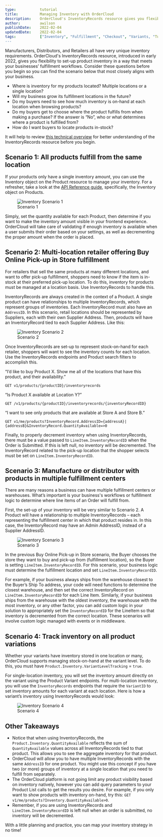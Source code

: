 ```yaml
---
type:           tutorial
title:          Managing Inventory with OrderCloud
description:    OrderCloud's InventoryRecords resource gives you flexibility to set-up product inventory in a way that meets your businesses’ fulfillment workflows.
author:         awilson
publishDate:    2022-02-04
updatedDate:    2022-02-04    
tags:           ["Inventory", "Fulfillment", "Checkout", "Variants, "Tutorial"]
---
```


Manufacturers, Distributors, and Retailers all have very unique inventory requirements. OrderCloud's InventoryRecords resource, introduced in early 2022, gives you flexibility to set-up product inventory in a way that meets your businesses’ fulfillment workflows. Consider these questions before you begin so you can find the scenario below that most closely aligns with your business.

 - Where is inventory for my products located? Multiple locations or a single location?
-   Will my business grow its fulfillment locations in the future?
-   Do my buyers need to see how much inventory is on-hand at each location when browsing products?
-   Do my buyers get to choose where the product fulfills from when making a purchase? If the answer is “No”, who or what determines where a product is fulfilled from?
-   How do I want buyers to locate products in-stock?

It will help to review [this technical overview](https://ordercloud.io/knowledge-base/multi-location-inventory) for better understanding of the InventoryRecords resource before you begin.

## Scenario 1: All products fulfill from the same location

If your products only have a single inventory amount, you can use the Inventory object on the Product resource to manage your inventory. For a refresher, take a look at the [API Reference guide](https://ordercloud.io/api-reference/product-catalogs/products/create), specifically, the Inventory object on Products.

<figure class="blog-figure">
<img src="/images/knowledge-base/inline/inventory-use-guide/inventory_records_1.jpg" alt="Inventory Scenario 1"/>
<figcaption>Scenario 1</figcaption>
</figure>

Simply, set the quantity available for each Product, then determine if you want to make the inventory amount visible in your frontend experience. OrderCloud will take care of validating if enough inventory is available when a user submits their order based on your settings, as well as decrementing the proper amount when the order is placed.

## Scenario 2: Multi-location retailer offering Buy Online Pick-up in Store fulfillment

For retailers that sell the same products at many different locations, and want to offer pick-up fulfillment, shoppers need to know if the item is in-stock at their preferred pick-up location. To do this, inventory for products must be managed at a location basis. Use InventoryRecords to handle this.

InventoryRecords are always created in the context of a Product. A single product can have relationships to multiple InventoryRecords, which represent groups of inventories. Each InventoryRecord must also have an `AddressID`. In this scenario, retail locations should be represented by Suppliers, each with their own Supplier Address. Then, products will have an InventoryRecord tied to each Supplier Address. Like this:

<figure class="blog-figure">
<img src="/images/knowledge-base/inline/inventory-use-guide/inventory_records_2.jpg" alt="Inventory Scenario 2"/>
<figcaption>Scenario 2</figcaption>
</figure>

Once InventoryRecords are set-up to represent stock-on-hand for each retailer, shoppers will want to see the inventory counts for each location. Use the InventoryRecords endpoints and Product search filters to accomplish this.

 “I’d like to buy Product X. Show me all of the locations that have this product, and their availability.”

    GET v1/products/{productID}/inventoryrecords

“Is Product X available at Location Y?”

    GET /v1/products/{productID}/inventoryrecords/{inventoryRecordID}

“I want to see only products that are available at Store A and Store B.”

    GET v1/me/products?InventoryRecord.AddressID={addressA}|{addressB}&InventoryRecord.QuantityAvailable=>0

Finally, to properly decrement inventory when using InventoryRecords, there must be a value passed to `LineItem.InventoryRecordID` when the Order is Submitted. If this is left null, no inventory will be decremented. The InventoryRecord related to the pick-up location that the shopper selects must be set on `LineItem.InventoryRecordID`.

## Scenario 3: Manufacture or distributor with products in multiple fulfillment centers

There are many reasons a business can have multiple fulfillment centers or warehouses. What’s important is your business's workflows or fulfillment logic to determine where line items of an Order will fulfill from.

First, the set-up of your inventory will be very similar to Scenario 2. A Product will have a relationship to multiple InventoryRecords – each representing the fulfillment center in which that product resides in. In this case, the InventoryRecord may have an Admin AddressID, instead of a Supplier AddressID.

<figure class="blog-figure">
<img src="/images/knowledge-base/inline/inventory-use-guide/inventory_records_3.jpg" alt="Inventory Scenario 3"/>
<figcaption>Scenario 3</figcaption>
</figure>

In the previous Buy Online Pick-up in Store scenario, the Buyer chooses the store they want to buy and pick-up from (fulfillment location), so the Buyer is setting `LineItem.InventoryRecordID`. For this scenario, your business logic must determine the fulfillment location and set `LineItem.InventoryRecordID`.

For example, if your business always ships from the warehouse closest to the Buyer’s Ship To address, your code will need functions to determine the closest warehouse, and then set the correct InventoryRecord on `LineItem.InventoryRecordID` for each Line Item. Similarly, if your business ships from the warehouse with the oldest inventory, the warehouse with the most inventory, or any other factor, you can add custom logic in your solution to appropriately set the `InventoryRecordID` for the LineItem so that inventory is decremented from the correct location. These scenarios will involve custom logic managed with events or in middleware.

## Scenario 4: Track inventory on all product variations

Whether your variants have inventory stored in one location or many, OrderCloud supports managing stock-on-hand at the variant level. To do this, you must have `Product.Inventory.VariantLevelTracking` = `true`.

For single-location inventory, you will set the inventory amount directly on the variant using the Product Variant endpoints. For multi-location inventory, you will use the `InventoryRecords` endpoints that require the `VariantID` to set inventory amounts for each variant at each location. Here is how a variant’s inventory using InventoryRecords would look:

<figure class="blog-figure">
<img src="/images/knowledge-base/inline/inventory-use-guide/inventory_records_4.jpg" alt="Inventory Scenario 4"/>
<figcaption>Scenario 4</figcaption>
</figure>

## Other Takeaways

 - Notice that when using InventoryRecords, the `Product.Inventory.QuantityAvailable` reflects the sum of `QuantityAvailable` values across all InventoryRecords tied to that product. This allows you to see the aggregate inventory for that product.
-   OrderCloud will allow you to have multiple InventoryRecords with the same `AddressID` for one product. You might use this concept if you have two (or more) groups of inventory at a single location that you need to fulfill from separately.
-   The OrderCloud platform is not going limit any product visibility based on inventory natively, however you can add query parameters to your Product List calls to get the results you desire. For example, if you only want to show products with inventory on-hand, try this: `GET v1/me/products?Inventory.QuantityAvailable>0`.
-   Remember, if you are using InventoryRecords and `LineItem.InventoryRecordID` is left null when an order is submitted, no inventory will be decremented.
    
With a little planning and practice, you can map your inventory strategy in no time!
